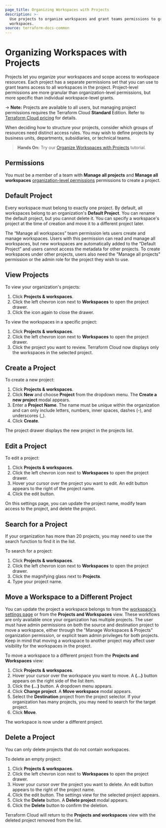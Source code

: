 ```yaml
---
page_title: Organizing Workspaces with Projects
description: >-
  Use projects to organize workspaces and grant teams permissions to groups of
  workspaces.
source: terraform-docs-common
---
```


# Organizing Workspaces with Projects

Projects let you organize your workspaces and scope access to workspace resources. Each project has a separate permissions set that you can use to grant teams access to all workspaces in the project. Project-level permissions are more granular than organization-level permissions, but more specific than individual workspace-level grants.

<!-- BEGIN: TFC:only name:pnp-callout -->

-> **Note:** Projects are available to all users, but managing project permissions requires the Terraform Cloud **Standard** Edition. Refer to [Terraform Cloud pricing](https://www.hashicorp.com/products/terraform/pricing) for details.

<!-- END: TFC:only name:pnp-callout -->

When deciding how to structure your projects, consider which groups of resources need distinct access rules. You may wish to define projects by business units, departments, subsidiaries, or technical teams. 

> **Hands On:**  Try our [Organize Workspaces with Projects](/terraform/tutorials/cloud/projects) tutorial. 

## Permissions

You must be a member of a team with **Manage all projects** and **Manage all workspaces** [organization-level permissions](/terraform/enterprise/users-teams-organizations/permissions#organization-permissions) permissions to create a project.

## Default Project

Every workspace must belong to exactly one project. By default, all workspaces belong to an organization's **Default Project**. You can rename the default project, but you cannot delete it. You can specify a workspace's project at the time of creation and move it to a different project later. 

The “Manage all workspaces” team permission lets users create and manage workspaces. Users with this permission can read and manage all workspaces, but new workspaces are automatically added to the “Default Project” and users cannot access the metadata for other projects. To create workspaces under other projects, users also need the "Manage all projects" permission or the admin role for the project they wish to use.

## View Projects

To view your organization's projects:

1.  Click **Projects & workspaces**.
2.  Click the left chevron icon next to **Workspaces** to open the project drawer. 
3.  Click the icon again to close the drawer.

To view the workspaces in a specific project:

1.  Click **Projects & workspaces**.
2.  Click the left chevron icon next to **Workspaces** to open the project drawer.
3.  Click the project you want to review. Terraform Cloud now displays only the workspaces in the selected project.

## Create a Project

To create a new project:

1.  Click **Projects & workspaces**.
2.  Click **New** and choose **Project** from the dropdown menu. The **Create a new project** modal appears.
3.  Enter a **Project Name**. The name must be unique within the organization and can only include letters, numbers, inner spaces, dashes (-), and underscores (\_).
4.  Click **Create**.

The project drawer displays the new project in the projects list. 

## Edit a Project

To edit a project:

1.  Click **Projects & workspaces**.
2.  Click the left chevron icon next to **Workspaces** to open the project drawer.
3.  Hover your cursor over the project you want to edit. An edit button appears to the right of the project name.
4.  Click the edit button.

On this settings page, you can update the project name, modify team access to the project, and delete the project. 

## Search for a Project

If your organization has more than 20 projects, you may need to use the search function to find it in the list.

To search for a project:

1.  Click **Projects & workspaces**.
2.  Click the left chevron icon next to **Workspaces** to open the project drawer.
3.  Click the magnifying glass next to **Projects**.
4.  Type your project name.

## Move a Workspace to a Different Project

You can update the project a workspace belongs to from the [workspace's settings page](/terraform/enterprise/workspaces/settings) or from the **Projects and Workspaces** view. These workflows are only available once your organization has multiple projects. The user must have admin permissions on both the source and destination project to move a workspace, either through the "Manage Workspaces & Projects" organization permission, or explicit team admin privileges for both projects. Keep in mind that moving a workspace to another project may affect user visibility for the workspaces in the project.

To move a workspace to a different project from the **Projects and Workspaces** view:

1.  Click **Projects & workspaces**.
2.  Hover your cursor over the workspace you want to move. A **(...)** button appears on the right side of the list item.
3.  Click the **(...)** button. A dropdown menu appears.
4.  Click **Change project**. A **Move workspace** modal appears.
5.  Select the **Destination** project from the project selector. If your organization has many projects, you may need to search for the target project.
6.  Click **Move**.

The workspace is now under a different project.

## Delete a Project

You can only delete projects that do not contain workspaces.

To delete an empty project:

1.  Click **Projects & workspaces**.
2.  Click the left chevron icon next to **Workspaces** to open the project drawer.
3.  Hover your cursor over the project you want to delete. An edit button appears to the right of the project name.
4.  Click the edit button. The settings view for the selected project appears.
5.  Click the **Delete** button. A **Delete project** modal appears.
6.  Click the **Delete** button to confirm the deletion.

Terraform Cloud will return to the **Projects and workspaces** view with the deleted project removed from the list.
